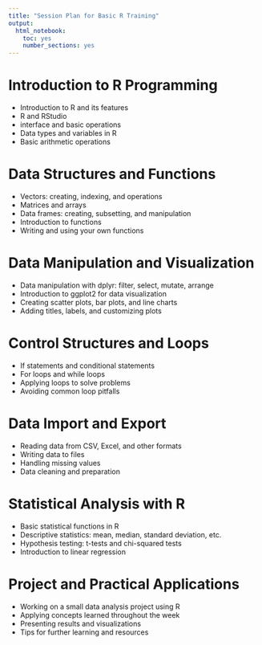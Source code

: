 ```yaml
---
title: "Session Plan for Basic R Training"
output:
  html_notebook: 
    toc: yes
    number_sections: yes
---
```


# Introduction to R Programming

- Introduction to R and its features
- R and RStudio
- interface and basic operations
- Data types and variables in R
- Basic arithmetic operations

# Data Structures and Functions

- Vectors: creating, indexing, and operations
- Matrices and arrays
- Data frames: creating, subsetting, and manipulation
- Introduction to functions
- Writing and using your own functions

# Data Manipulation and Visualization

- Data manipulation with dplyr: filter, select, mutate, arrange
- Introduction to ggplot2 for data visualization
- Creating scatter plots, bar plots, and line charts
- Adding titles, labels, and customizing plots

# Control Structures and Loops

- If statements and conditional statements
- For loops and while loops
- Applying loops to solve problems
- Avoiding common loop pitfalls

# Data Import and Export

- Reading data from CSV, Excel, and other formats
- Writing data to files
- Handling missing values
- Data cleaning and preparation

# Statistical Analysis with R

- Basic statistical functions in R
- Descriptive statistics: mean, median, standard deviation, etc.
- Hypothesis testing: t-tests and chi-squared tests
- Introduction to linear regression

# Project and Practical Applications

- Working on a small data analysis project using R
- Applying concepts learned throughout the week
- Presenting results and visualizations
- Tips for further learning and resources
